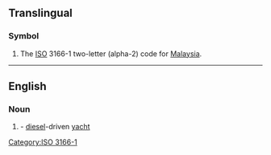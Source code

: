 {{also|Appendix:Variations of "my"}}
==Translingual==

===Symbol===
{{head|mul|symbol}}

# The [[ISO]] 3166-1 two-letter (alpha-2) code for [[Malaysia]].

[[Category:ISO 3166-1]]

----

==English==

===Noun===
{{en-noun}}

# {{init of|lang=en|[[motor]] [[yacht]]|nodot=1}} - [[diesel]]-driven [[yacht]]